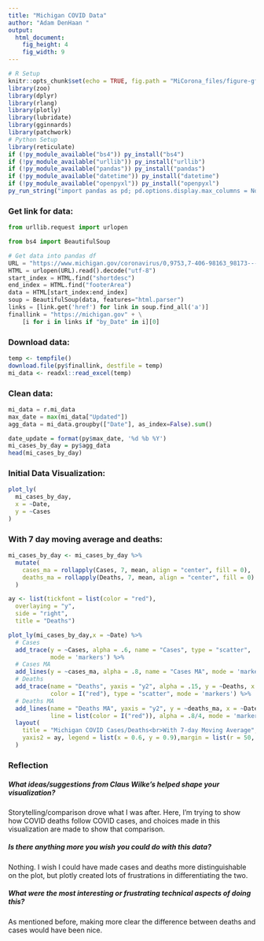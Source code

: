 ```yaml
---
title: "Michigan COVID Data"
author: "Adam DenHaan "
output: 
  html_document: 
    fig_height: 4
    fig_width: 9
---
```


```r
# R Setup
knitr::opts_chunk$set(echo = TRUE, fig.path = "MiCorona_files/figure-gfm/")
library(zoo)
library(dplyr)
library(rlang)
library(plotly)
library(lubridate)
library(gginnards)
library(patchwork)
# Python Setup
library(reticulate)
if (!py_module_available("bs4")) py_install("bs4")
if (!py_module_available("urllib")) py_install("urllib")
if (!py_module_available("pandas")) py_install("pandas")
if (!py_module_available("datetime")) py_install("datetime")
if (!py_module_available("openpyxl")) py_install("openpyxl")
py_run_string("import pandas as pd; pd.options.display.max_columns = None")
```

### Get link for data:

```python
from urllib.request import urlopen

from bs4 import BeautifulSoup

# Get data into pandas df
URL = "https://www.michigan.gov/coronavirus/0,9753,7-406-98163_98173---,00.html"
HTML = urlopen(URL).read().decode("utf-8")
start_index = HTML.find("shortdesc")
end_index = HTML.find("footerArea")
data = HTML[start_index:end_index]
soup = BeautifulSoup(data, features="html.parser")
links = [link.get('href') for link in soup.find_all('a')]
finallink = "https://michigan.gov" + \
    [i for i in links if "by_Date" in i][0]
```

### Download data:

```r
temp <- tempfile()
download.file(py$finallink, destfile = temp)
mi_data <- readxl::read_excel(temp)
```

### Clean data:

```python
mi_data = r.mi_data
max_date = max(mi_data["Updated"])
agg_data = mi_data.groupby(["Date"], as_index=False).sum()
```

```r
date_update = format(py$max_date, '%d %b %Y')
mi_cases_by_day = py$agg_data
head(mi_cases_by_day)
```

### Initial Data Visualization:

```r
plot_ly(
  mi_cases_by_day,
  x = ~Date,
  y = ~Cases
)
```

### With 7 day moving average and deaths:


```r
mi_cases_by_day <- mi_cases_by_day %>%
  mutate(
    cases_ma = rollapply(Cases, 7, mean, align = "center", fill = 0),
    deaths_ma = rollapply(Deaths, 7, mean, align = "center", fill = 0)
  )
```


```r
ay <- list(tickfont = list(color = "red"),
  overlaying = "y",
  side = "right",
  title = "Deaths")

plot_ly(mi_cases_by_day,x = ~Date) %>% 
  # Cases
  add_trace(y = ~Cases, alpha = .6, name = "Cases", type = "scatter", 
            mode = 'markers') %>%
  # Cases MA
  add_lines(y = ~cases_ma, alpha = .8, name = "Cases MA", mode = 'markers') %>%
  # Deaths
  add_trace(name = "Deaths", yaxis = "y2", alpha = .15, y = ~Deaths, x = ~Date,
            color = I("red"), type = "scatter", mode = 'markers') %>%
  # Deaths MA
  add_lines(name = "Deaths MA", yaxis = "y2", y = ~deaths_ma, x = ~Date,
            line = list(color = I("red")), alpha = .8/4, mode = 'markers') %>%
  layout(
    title = "Michigan COVID Cases/Deaths<br>With 7-day Moving Average",
    yaxis2 = ay, legend = list(x = 0.6, y = 0.9),margin = list(r = 50, t = 50)
  ) 
```

### Reflection

##### What ideas/suggestions from Claus Wilke’s helped shape your visualization?

Storytelling/comparison drove what I was after. Here, I'm trying to show how COVID deaths follow COVID cases, and choices made in this visualization are made to show that comparison.

##### Is there anything more you wish you could do with this data?

Nothing. I wish I could have made cases and deaths more distinguishable on the plot, but plotly created lots of frustrations in differentiating the two. 

##### What were the most interesting or frustrating technical aspects of doing this?

As mentioned before, making more clear the difference between deaths and cases would have been nice. 
